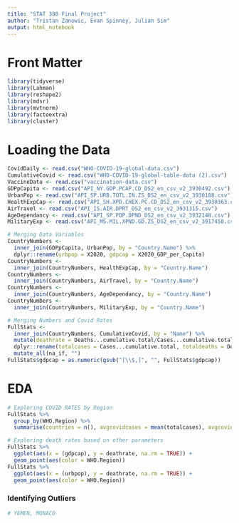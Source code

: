 ```yaml
---
title: "STAT 380 Final Project"
author: "Tristan Zanowic, Evan Spinney, Julian Sim"
output: html_notebook
---
```


# Front Matter
```r
library(tidyverse)
library(Lahman)
library(reshape2)
library(mdsr)
library(mvtnorm)
library(factoextra)
library(cluster)

```

# Loading the Data
```r
CovidDaily <- read.csv("WHO-COVID-19-global-data.csv")
CumulativeCovid <- read.csv("WHO-COVID-19-global-table-data (2).csv")
VaccineData <- read.csv("vaccination-data.csv")
GDPpCapita <- read.csv("API_NY.GDP.PCAP.CD_DS2_en_csv_v2_3930492.csv")
UrbanPop <- read.csv("API_SP.URB.TOTL.IN.ZS_DS2_en_csv_v2_3930188.csv")
HealthExpCap <- read.csv("API_SH.XPD.CHEX.PC.CD_DS2_en_csv_v2_3930363.csv")
AirTravel <- read.csv("API_IS.AIR.DPRT_DS2_en_csv_v2_3931315.csv")
AgeDependancy <- read.csv("API_SP.POP.DPND_DS2_en_csv_v2_3932148.csv")
MilitaryExp <- read.csv("API_MS.MIL.XPND.GD.ZS_DS2_en_csv_v2_3917458.csv")
```

```r
# Merging Data Variables
CountryNumbers <-
  inner_join(GDPpCapita, UrbanPop, by = "Country.Name") %>%
  dplyr::rename(urbpop = X2020, gdpcap = X2020_GDP_per_Capita)
CountryNumbers <-
  inner_join(CountryNumbers, HealthExpCap, by = "Country.Name")
CountryNumbers <-
  inner_join(CountryNumbers, AirTravel, by = "Country.Name")
CountryNumbers <-
  inner_join(CountryNumbers, AgeDependancy, by = "Country.Name")
CountryNumbers <-
  inner_join(CountryNumbers, MilitaryExp, by = "Country.Name")
```


```r
# Merging Numbers and Covid Rates 
FullStats <-
  inner_join(CountryNumbers, CumulativeCovid, by = "Name") %>%
  mutate(deathrate = Deaths...cumulative.total/Cases...cumulative.total) %>%
  dplyr::rename(totalcases = Cases...cumulative.total, totaldeaths = Deaths...cumulative.total) %>%
  mutate_all(na_if, "")
FullStats$gdpcap = as.numeric(gsub("[\\$,]", "", FullStats$gdpcap))
```


# EDA

```r
# Exploring COVID RATES by Region
FullStats %>%
  group_by(WHO.Region) %>%
  summarise(countries = n(), avgcovidcases = mean(totalcases), avgcoviddeaths = mean(totaldeaths), deathrate = (avgcoviddeaths/avgcovidcases))
```


```r
# Exploring death rates based on other parameters
FullStats %>%
  ggplot(aes(x = (gdpcap), y = deathrate, na.rm = TRUE)) +
  geom_point(aes(color = WHO.Region)) 
FullStats %>%
  ggplot(aes(x = (urbpop), y = deathrate, na.rm = TRUE)) +
  geom_point(aes(color = WHO.Region)) 
```

### Identifying Outliers

```r
# YEMEN, MONACO
```




